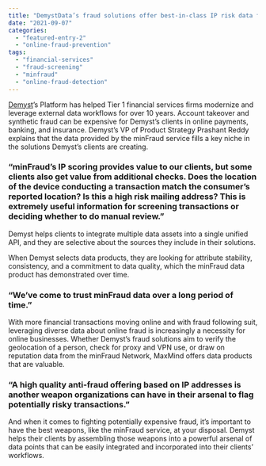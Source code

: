 ```yaml
---
title: "DemystData’s fraud solutions offer best-in-class IP risk data from the minFraud service to help financial services firms prevent fraud"
date: "2021-09-07"
categories: 
  - "featured-entry-2"
  - "online-fraud-prevention"
tags: 
  - "financial-services"
  - "fraud-screening"
  - "minfraud"
  - "online-fraud-detection"
---
```


[Demyst](https://demyst.com/)’s Platform has helped Tier 1 financial services firms modernize and leverage external data workflows for over 10 years. Account takeover and synthetic fraud can be expensive for Demyst’s clients in online payments, banking, and insurance. Demyst’s VP of Product Strategy Prashant Reddy explains that the data provided by the minFraud service fills a key niche in the solutions Demyst’s clients are creating.

### “minFraud’s IP scoring provides value to our clients, but some clients also get value from additional checks. Does the location of the device conducting a transaction match the consumer’s reported location? Is this a high risk mailing address? This is extremely useful information for screening transactions or deciding whether to do manual review.”

Demyst helps clients to integrate multiple data assets into a single unified API, and they are selective about the sources they include in their solutions. 

When Demyst selects data products, they are looking for attribute stability, consistency, and a commitment to data quality, which the minFraud data product has demonstrated over time.

### “We’ve come to trust minFraud data over a long period of time.”

With more financial transactions moving online and with fraud following suit, leveraging diverse data about online fraud is increasingly a necessity for online businesses. Whether Demyst’s fraud solutions aim to verify the geolocation of a person, check for proxy and VPN use, or draw on reputation data from the minFraud Network, MaxMind offers data products that are valuable.

### “A high quality anti-fraud offering based on IP addresses is another weapon organizations can have in their arsenal to flag potentially risky transactions.”

And when it comes to fighting potentially expensive fraud, it’s important to have the best weapons, like the minFraud service, at your disposal. Demyst helps their clients by assembling those weapons into a powerful arsenal of data points that can be easily integrated and incorporated into their clients’ workflows.
